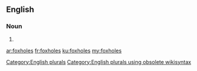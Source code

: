 ==English==

===Noun===
{{head|en}}

# {{plural of|foxhole}}

[[Category:English plurals]][[Category:English plurals using obsolete wikisyntax]]

[[ar:foxholes]]
[[fr:foxholes]]
[[ku:foxholes]]
[[my:foxholes]]